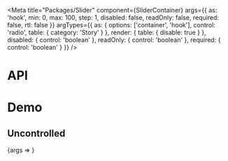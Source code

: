 

<Meta
  title="Packages/Slider"
  component={SliderContainer}
  args={{
    as: 'hook',
    min: 0,
    max: 100,
    step: 1,
    disabled: false,
    readOnly: false,
    required: false,
    rtl: false
  }}
  argTypes={{
    as: {
      options: ['container', 'hook'],
      control: 'radio',
      table: { category: 'Story' }
    },
    render: {
      table: {
        disable: true
      }
    },
    disabled: {
      control: 'boolean'
    },
    readOnly: {
      control: 'boolean'
    },
    required: {
      control: 'boolean'
    }
  }}
/>

# API

<ArgsTable />

# Demo

## Uncontrolled

<Canvas>
  <Story
    name="Uncontrolled"
    args={{
      defaultValue: [3, 8],
      min: 0,
      max: 10,
      step: 1
    }}
  >
    {args => <SliderStory {...args} />}
  </Story>
</Canvas>
